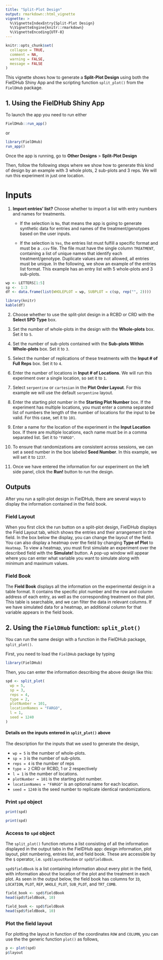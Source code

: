 ```yaml
---
title: "Split-Plot Design"
output: rmarkdown::html_vignette
vignette: >
  %\VignetteIndexEntry{Split-Plot Design}
  %\VignetteEngine{knitr::rmarkdown}
  %\VignetteEncoding{UTF-8}
---
```


```r
knitr::opts_chunk$set(
  collapse = TRUE,
  comment = NA,
  warning = FALSE, 
  message = FALSE
)
```

This vignette shows how to generate a **Split-Plot Design** using both the FielDHub Shiny App and the scripting function `split_plot()` from the `FielDHub` package.

## 1. Using the FielDHub Shiny App

To launch the app you need to run either

```r
FielDHub::run_app()
```

or

```r
library(FielDHub)
run_app()
```

Once the app is running, go to **Other Designs** > **Split-Plot Design**

Then, follow the following steps where we show how to generate this kind of design by an example with 3 whole plots, 2 sub-plots and 3 reps. We will run this experiment in just one location.

# Inputs

1. **Import entries' list?** Choose whether to import a list with entry numbers and names for treatments.
    * If the selection is `No`, that means the app is going to generate synthetic data for entries and names of the treatment/genotypes based on the user inputs.

    * If the selection is `Yes`, the entries list must fulfill a specific format and must be a `.csv` file. The file must have the single column `TREATMENT`, containing a list of unique names that identify each treatment/genotype. Duplicate values are not allowed, all entries must be unique. In the following, we show an example of the entries list format. This example has an entry list with 5 whole-plots and 3 sub-plots. 

```r
wp <- LETTERS[1:5]
sp <-  1:3           
df <- data.frame(list(WHOLEPLOT = wp, SUBPLOT = c(sp, rep("", 2))))
```

```r
library(knitr)
kable(df)
```

2. Choose whether to use the split-plot design in a RCBD or CRD with the **Select SPD Type** box.

3. Set the number of whole-plots in the design with the **Whole-plots** box. Set it to `5`.

4. Set the number of sub-plots contained with the **Sub-plots Within Whole-plots** box. Set it to `3`.

5. Select the number of replications of these treatments with the **Input # of Full Reps** box. Set it to `4`.

6. Enter the number of locations in **Input # of Locations**. We will run this experiment over a single location, so set it to `1`.

7. Select `serpentine` or `cartesian` in the **Plot Order Layout**. For this example we will use the default `serpentine` layout.

7. Enter the starting plot number in the **Starting Plot Number** box. If the experiment has multiple locations, you must enter a comma separated list of numbers the length of the number of locations for the input to be valid. For this case, set it to `101`.

8. Enter a name for the location of the experiment in the **Input Location** box. If there are multiple locations, each name must be in a comma separated list. Set it to `"FARGO"`.

9. To ensure that randomizations are consistent across sessions, we can set a seed number in the box labeled **Seed Number**. In this example, we will set it to `1237`. 

10. Once we have entered the information for our experiment on the left side panel, click the **Run!** button to run the design. 

## Outputs

After you run a split-plot design in FielDHub, there are several ways to display the information contained in the field book. 

### Field Layout

When you first click the run button on a split-plot design, FielDHub displays the Field Layout tab, which shows the entries and their arrangement in the field. In the box below the display, you can change the layout of the field. 
You can also display a heatmap over the field by changing **Type of Plot** to `Heatmap`. To view a heatmap, you must first simulate an experiment over the described field with the **Simulate!** button. A pop-up window will appear where you can enter what variable you want to simulate along with minimum and maximum values. 

### Field Book

The **Field Book** displays all the information on the experimental design in a table format. It contains the specific plot number and the row and column address of each entry, as well as the corresponding treatment on that plot. This table is searchable, and we can filter the data in relevant columns. If we have simulated data for a heatmap, an additional column for that variable appears in the field book. 

## 2. Using the `FielDHub` function: `split_plot()`

You can run the same design with a function in the FielDHub package, `split_plot()`.

First, you need to load the `FielDHub` package by typing

```r
library(FielDHub)
```

Then, you can enter the information describing the above design like this:

```r
spd <- split_plot(
  wp = 5,
  sp = 3,
  reps = 4, 
  type = 2, 
  plotNumber = 101, 
  locationNames = "FARGO",
  l = 1,
  seed = 1240
) 
```

#### Details on the inputs entered in `split_plot()` above

The description for the inputs that we used to generate the design,

*   `wp = 5` is the number of whole-plots.
*   `sp = 3` is the number of sub-plots.
*   `reps = 4` is the number of reps
*   `type = 2` CRD or RCBD, 1 or 2 respectively
*   `l = 1` is the number of locations.
*   `plotNumber = 101` is the starting plot number.
*   `locationNames = "FARGO"` is an optional name for each location.
*   `seed = 1240` is the seed number to replicate identical randomizations.

### Print `spd` object

```r
print(spd)
```

```r
print(spd)
```

### Access to `spd` object

The `split_plot()` function returns a list consisting of all the information displayed in the output tabs in the FielDHub app: design information, plot layout, plot numbering, entries list, and field book. These are accessible by the `$` operator, i.e. `spd$layoutRandom` or `spd$fieldBook`. 

`spd$fieldBook` is a list containing information about every plot in the field, with information about the location of the plot and the treatment in each plot. As seen in the output below, the field book has columns for `ID`, `LOCATION`, `PLOT`, `REP`, `WHOLE_PLOT`, `SUB_PLOT`, and `TRT_COMB`.

```r
field_book <- spd$fieldBook
head(spd$fieldBook, 10)
```

```r
field_book <- spd$fieldBook
head(spd$fieldBook, 10)
```

### Plot the field layout

For plotting the layout in function of the coordinates `ROW` and `COLUMN`, you can use the the generic function `plot()` as follows,

```r
p <- plot(spd)
p$layout
```

<br>
<br>
<br>

